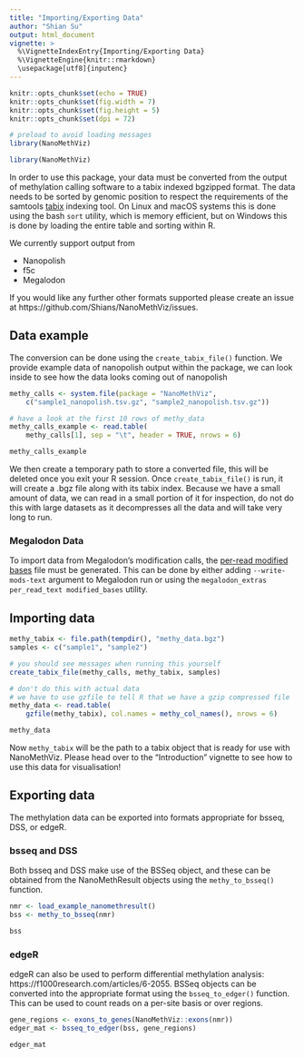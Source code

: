 ```yaml
---
title: "Importing/Exporting Data"
author: "Shian Su"
output: html_document
vignette: >
  %\VignetteIndexEntry{Importing/Exporting Data}
  %\VignetteEngine{knitr::rmarkdown}
  \usepackage[utf8]{inputenc}
---
```


```r
knitr::opts_chunk$set(echo = TRUE)
knitr::opts_chunk$set(fig.width = 7)
knitr::opts_chunk$set(fig.height = 5)
knitr::opts_chunk$set(dpi = 72)

# preload to avoid loading messages
library(NanoMethViz)
```

```r
library(NanoMethViz)
```

In order to use this package, your data must be converted from the output of
methylation calling software to a tabix indexed bgzipped format. The data needs
to be sorted by genomic position to respect the requirements of the samtools
[tabix](http://www.htslib.org/doc/tabix.html) indexing tool. On Linux and macOS
systems this is done using the bash `sort` utility, which is memory efficient,
but on Windows this is done by loading the entire table and sorting within R.

We currently support output from

* Nanopolish
* f5c
* Megalodon

If you would like any further other formats supported please create an issue
at https://github.com/Shians/NanoMethViz/issues.

## Data example

The conversion can be done using the `create_tabix_file()` function. We provide
example data of nanopolish output within the package, we can look inside to see
how the data looks coming out of nanopolish

```r
methy_calls <- system.file(package = "NanoMethViz",
    c("sample1_nanopolish.tsv.gz", "sample2_nanopolish.tsv.gz"))

# have a look at the first 10 rows of methy_data
methy_calls_example <- read.table(
    methy_calls[1], sep = "\t", header = TRUE, nrows = 6)

methy_calls_example
```

We then create a temporary path to store a converted file, this will be deleted
once you exit your R session. Once `create_tabix_file()` is run, it will create
a .bgz file along with its tabix index. Because we have a small amount of data,
we can read in a small portion of it for inspection, do not do this with large
datasets as it decompresses all the data and will take very long to run.

### Megalodon Data

To import data from Megalodon's modification calls, the [per-read modified
bases](https://nanoporetech.github.io/megalodon/file_formats.html#per-read-modified-bases)
file must be generated. This can be done by either adding `--write-mods-text`
argument to Megalodon run or using the `megalodon_extras per_read_text
modified_bases` utility.

## Importing data

```r
methy_tabix <- file.path(tempdir(), "methy_data.bgz")
samples <- c("sample1", "sample2")

# you should see messages when running this yourself
create_tabix_file(methy_calls, methy_tabix, samples)

# don't do this with actual data
# we have to use gzfile to tell R that we have a gzip compressed file
methy_data <- read.table(
    gzfile(methy_tabix), col.names = methy_col_names(), nrows = 6)

methy_data
```

Now `methy_tabix` will be the path to a tabix object that is ready for use with
NanoMethViz. Please head over to the "Introduction" vignette to see how to use
this data for visualisation!

## Exporting data

The methylation data can be exported into formats appropriate for bsseq, DSS, or
edgeR. 

### bsseq and DSS

Both bsseq and DSS make use of the BSSeq object, and these can be obtained from
the NanoMethResult objects using the `methy_to_bsseq()` function.

```r
nmr <- load_example_nanomethresult()
bss <- methy_to_bsseq(nmr)

bss
```

### edgeR

edgeR can also be used to perform differential methylation analysis: https://f1000research.com/articles/6-2055.
BSSeq objects can be converted into the appropriate format using the
`bsseq_to_edger()` function. This can be used to count reads on a per-site
basis or over regions.

```r
gene_regions <- exons_to_genes(NanoMethViz::exons(nmr))
edger_mat <- bsseq_to_edger(bss, gene_regions)

edger_mat
```
